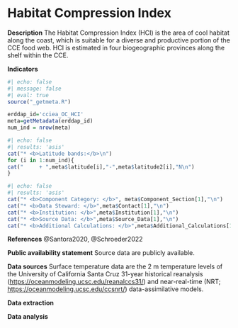 
# Habitat Compression Index


**Description** The Habitat Compression Index (HCI) is the area of cool habitat along the coast, which is suitable for a diverse and productive portion of the CCE food web. HCI is estimated in four biogeographic provinces along the shelf within the CCE.

**Indicators**

```r
#| echo: false
#| message: false
#| eval: true
source("_getmeta.R")

erddap_id='cciea_OC_HCI'
meta=getMetadata(erddap_id)
num_ind = nrow(meta)
```


```r
#| echo: false
#| results: 'asis'
cat("* <b>Latitude bands:</b>\n")
for (i in 1:num_ind){
cat("     + ",meta$latitude[i],"-",meta$latitude2[i],"N\n")
}
```

```r
#| echo: false
#| results: 'asis'
cat("* <b>Component Category: </b>", meta$Component_Section[1],"\n")
cat("* <b>Data Steward: </b>",meta$Contact[1],"\n")
cat("* <b>Institution: </b>",meta$Institution[1],"\n")
cat("* <b>Source Data: </b>",meta$Source_Data[1],"\n")
cat("* <b>Additional Calculations: </b>",meta$Additional_Calculations[1],"\n")
```

**References** @Santora2020, @Schroeder2022

**Public availability statement** Source data are publicly available.

**Data sources** Surface temperature data are the 2 m temperature levels of the University of California Santa Cruz 31-year historical reanalysis (<https://oceanmodeling.ucsc.edu/reanalccs31/>) and near-real-time (NRT; <https://oceanmodeling.ucsc.edu/ccsnrt/>) data-assimilative models.

**Data extraction**

**Data analysis**
